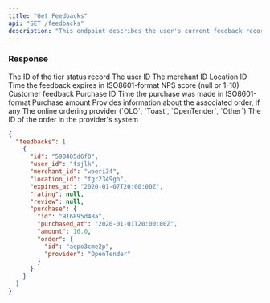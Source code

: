 ```yaml
---
title: "Get Feedbacks"
api: "GET /feedbacks"
description: "This endpoint describes the user's current feedback records."
---
```


### Response

<ResponseField name="id" type="string">
  The ID of the tier status record
</ResponseField>

<ResponseField name="user_id" type="string">
  The user ID
</ResponseField>

<ResponseField name="merchant_id" type="string">
  The merchant ID
</ResponseField>

<ResponseField name="location_id" type="string">
  Location ID
</ResponseField>

<ResponseField name="expires_at" type="string">
  Time the feedback expires in ISO8601-format
</ResponseField>

<ResponseField name="rating" type="integer">
  NPS score (null or 1-10)
</ResponseField>

<ResponseField name="review" type="string">
  Customer feedback
</ResponseField>

<ResponseField name="purchase.id" type="string">
  Purchase ID
</ResponseField>

<ResponseField name="purchase.purchased_at" type="string">
  Time the purchase was made in ISO8601-format
</ResponseField>

<ResponseField name="purchase.amount" type="decimal">
  Purchase amount
</ResponseField>

<ResponseField name="purchase.order" type="hash">
  Provides information about the associated order, if any
</ResponseField>

<ResponseField name="purchase.order.provider" type="enum">
  The online ordering provider (`OLO`, `Toast`, `OpenTender`, `Other`)
</ResponseField>

<ResponseField name="purchase.order.id" type="string">
  The ID of the order in the provider's system
</ResponseField>

<ResponseExample>

```json
{
  "feedbacks": [
    {
      "id": "590485d6f0",
      "user_id": "fsjlk",
      "merchant_id": "woeri34",
      "location_id": "fgr2349gh",
      "expires_at": "2020-01-07T20:00:00Z",
      "rating": null,
      "review": null,
      "purchase": {
        "id": "916895d48a",
        "purchased_at": "2020-01-01T20:00:00Z",
        "amount": 16.0,
        "order": {
          "id": "aepo3cme2p",
          "provider": "OpenTender"
        }
      }
    }
  ]
}
```

</ResponseExample>
